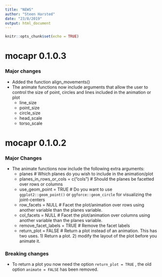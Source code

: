 ```yaml
---
title: "NEWS"
author: "Steen Harsted"
date: "23/8/2019"
output: html_document
---
```


```r
knitr::opts_chunk$set(echo = TRUE)
```
# mocapr 0.1.0.3
### Major changes
* Added the function align_movements()
* The animate functions now include arguments that allow the user to control the size of point, circles and lines included in the animation or plot
  + line_size
  + point_size
  + circle_size
  + head_scale
  + torso_scale

# mocapr 0.1.0.2

### Major Changes
* The animate functions now include the following extra arguments:
  + planes # Which planes do you wish to include in the animation/plot
  + planes_in_rows_or_cols = c("cols") # Should the planes be facetted over rows or columns
  + use_geom_point = TRUE # Do you want to use `ggplot2::geom_point()` or `ggforce::geom_circle` for visualizing the joint-centers
  + row_facets = NULL # Facet the plot/animation over rows using another variable than the planes variable.
  + col_facets = NULL # Facet the plot/animation over columns using another variable than the planes variable.
  + remove_facet_labels = TRUE # Remove the facet labels
  + return_plot = FALSE # Return a plot instead of an animation. This has two uses. 1) Return a plot. 2) modify the layout of the plot before you animate it.

### Breaking changes
* To return a plot you now need the option `return_plot = TRUE` , the old option `animate = FALSE` has been removed.
